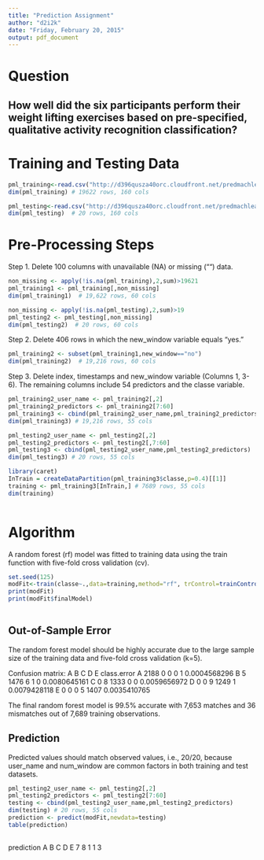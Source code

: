 ```yaml
---
title: "Prediction Assignment"
author: "d2i2k"
date: "Friday, February 20, 2015"
output: pdf_document
---
```


# Question

## How well did the six participants perform their weight lifting exercises based on pre-specified, qualitative activity recognition classification? 

# Training and Testing Data

```r

pml_training<-read.csv("http://d396qusza40orc.cloudfront.net/predmachlearn/pml-training.csv",na.strings=c("NA",""))
dim(pml_training) # 19622 rows, 160 cols

pml_testing<-read.csv("http://d396qusza40orc.cloudfront.net/predmachlearn/pml-testing.csv",na.strings=c("NA",""))
dim(pml_testing)  # 20 rows, 160 cols

```

# Pre-Processing Steps

Step 1. Delete 100 columns with unavailable (NA) or missing ("") data.

```r

non_missing <- apply(!is.na(pml_training),2,sum)>19621
pml_training1 <- pml_training[,non_missing]
dim(pml_training1)  # 19,622 rows, 60 cols

non_missing <- apply(!is.na(pml_testing),2,sum)>19
pml_testing2 <- pml_testing[,non_missing]
dim(pml_testing2)  # 20 rows, 60 cols

```

Step 2. Delete 406 rows in which the new_window variable equals "yes." 

```r

pml_training2 <- subset(pml_training1,new_window=="no")
dim(pml_training2)  # 19,216 rows, 60 cols 

```

Step 3. Delete index, timestamps and new_window variable (Columns 1, 3-6). The remaining columns include 54 predictors and the classe variable.

```r

pml_training2_user_name <- pml_training2[,2]
pml_training2_predictors <- pml_training2[7:60]
pml_training3 <- cbind(pml_training2_user_name,pml_training2_predictors)
dim(pml_training3) # 19,216 rows, 55 cols 

pml_testing2_user_name <- pml_testing2[,2]
pml_testing2_predictors <- pml_testing2[,7:60]
pml_testing3 <- cbind(pml_testing2_user_name,pml_testing2_predictors)
dim(pml_testing3) # 20 rows, 55 cols 

library(caret)
InTrain = createDataPartition(pml_training3$classe,p=0.4)[[1]]
training <- pml_training3[InTrain,] # 7689 rows, 55 cols
dim(training)
                        
```

# Algorithm

A random forest (rf) model was fitted to training data using the train function with  five-fold cross validation (cv).

```r

set.seed(125)
modFit<-train(classe~.,data=training,method="rf", trControl=trainControl(method="cv",number=5), prox=TRUE,allowParallel=TRUE)
print(modFit)
print(modFit$finalModel)
                        
```

## Out-of-Sample Error

The random forest model should be highly accurate due to the large sample size of the training data and five-fold cross validation (k=5).

Confusion matrix:
     A    B    C    D    E  class.error
A 2188    0    0    0    1 0.0004568296
B    5 1476    6    1    0 0.0080645161
C    0    8 1333    0    0 0.0059656972
D    0    0    9 1249    1 0.0079428118
E    0    0    0    5 1407 0.0035410765

The final random forest model is 99.5% accurate with 7,653 matches and 36 mismatches out of 7,689 training observations. 

## Prediction

Predicted values should match observed values, i.e., 20/20, because user_name and num_window are common factors in both training and test datasets.
```r

pml_testing2_user_name <- pml_testing2[,2]
pml_testing2_predictors <- pml_testing2[7:60]
testing <- cbind(pml_testing2_user_name,pml_testing2_predictors)
dim(testing) # 20 rows, 55 cols 
prediction <- predict(modFit,newdata=testing)
table(prediction)
                        
```

prediction
A B C D E 
7 8 1 1 3 
